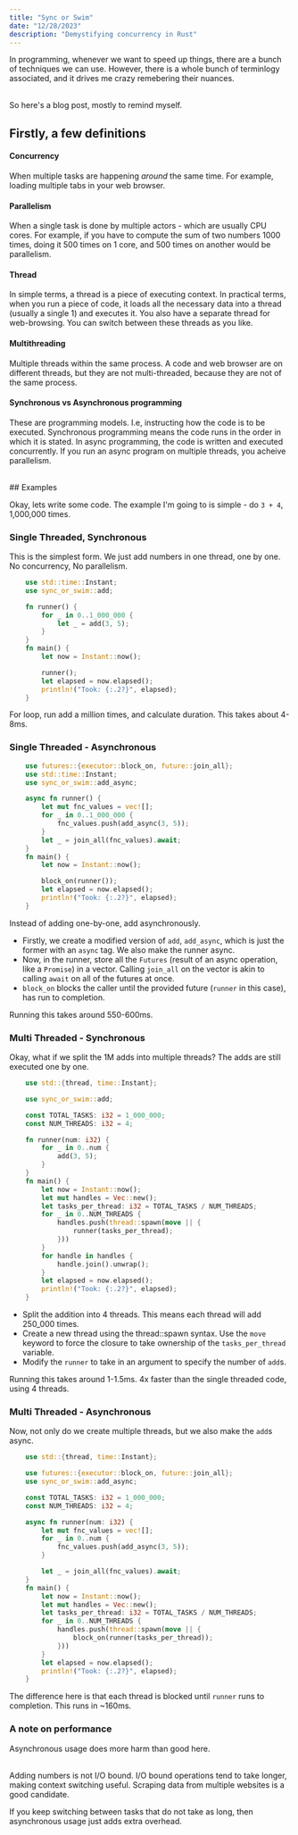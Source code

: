 ```yaml
---
title: "Sync or Swim"
date: "12/28/2023"
description: "Demystifying concurrency in Rust"
---
```


In programming, whenever we want to speed up things, there are a bunch of techniques we can use. However, there is a whole
bunch of terminlogy associated, and it drives me crazy remebering their nuances.

<br />
So here's a blog post, mostly to remind myself.


## Firstly, a few definitions

#### Concurrency

When multiple tasks are happening *around* the same time. For example, loading multiple tabs in your web browser.

#### Parallelism

When a single task is done by multiple actors - which are usually CPU cores. For example, if you have to compute the sum of two numbers 1000 times, doing it 500 times on 1 core, and 500 times on another would be parallelism. 

#### Thread

In simple terms, a thread is a piece of executing context. In practical terms, when you run a piece of code, it loads all the necessary data into a thread (usually a single 1) and executes it. You also have a separate thread for web-browsing. You can switch between these threads as you like.

#### Multithreading

Multiple threads within the same process. A code and web browser are on different threads, but they are not multi-threaded, because they are not of the same process.

#### Synchronous vs Asynchronous programming

These are programming models. I.e, instructing how the code is to be executed. Synchronous programming means the code runs in the order in which it is stated. In async programming, the code is written and executed concurrently. If you run an async program on multiple threads, you acheive parallelism.

<br />
## Examples

Okay, lets write some code. The example I'm going to is simple - do `3 + 4`, 1,000,000 times.

### Single Threaded, Synchronous
This is the simplest form. We just add numbers in one thread, one by one. No concurrency, No parallelism.

```rust
    use std::time::Instant;
    use sync_or_swim::add;

    fn runner() {
        for _ in 0..1_000_000 {
            let _ = add(3, 5);
        }
    }
    fn main() {
        let now = Instant::now();

        runner();
        let elapsed = now.elapsed();
        println!("Took: {:.2?}", elapsed);
    }
```
For loop, run add a million times, and calculate duration. This takes about 4-8ms.

### Single Threaded - Asynchronous

```rust
    use futures::{executor::block_on, future::join_all};
    use std::time::Instant;
    use sync_or_swim::add_async;

    async fn runner() {
        let mut fnc_values = vec![];
        for _ in 0..1_000_000 {
            fnc_values.push(add_async(3, 5));
        }
        let _ = join_all(fnc_values).await;
    }
    fn main() {
        let now = Instant::now();

        block_on(runner());
        let elapsed = now.elapsed();
        println!("Took: {:.2?}", elapsed);
    }
```

Instead of adding one-by-one, add asynchronously. 

- Firstly, we create a modified version of `add`, `add_async`, which is just the former with an `async` tag. We also make the runner async.
- Now, in the runner, store all the `Futures` (result of an async operation, like a `Promise`) in a vector. Calling `join_all` on the vector is akin to calling `await` on all of the futures at once.
- `block_on` blocks the caller until the provided future (`runner` in this case), has run to completion.

Running this takes around 550-600ms.

### Multi Threaded - Synchronous

Okay, what if we split the 1M adds into multiple threads? The adds are still executed one by one.

```rust
    use std::{thread, time::Instant};

    use sync_or_swim::add;

    const TOTAL_TASKS: i32 = 1_000_000;
    const NUM_THREADS: i32 = 4;

    fn runner(num: i32) {
        for _ in 0..num {
            add(3, 5);
        }
    }
    fn main() {
        let now = Instant::now();
        let mut handles = Vec::new();
        let tasks_per_thread: i32 = TOTAL_TASKS / NUM_THREADS;
        for _ in 0..NUM_THREADS {
            handles.push(thread::spawn(move || {
                runner(tasks_per_thread);
            }))
        }
        for handle in handles {
            handle.join().unwrap();
        }
        let elapsed = now.elapsed();
        println!("Took: {:.2?}", elapsed);
    }
```

- Split the addition into 4 threads. This means each thread will add 250_000 times.
- Create a new thread using the thread::spawn syntax. Use the `move` keyword to force the closure to take ownership of the `tasks_per_thread` variable.
- Modify the `runner` to take in an argument to specify the number of `add`s.
  
Running this takes around 1-1.5ms. 4x faster than the single threaded code, using 4 threads.

### Multi Threaded - Asynchronous

Now, not only do we create multiple threads, but we also make the `add`s async.

```rust
    use std::{thread, time::Instant};

    use futures::{executor::block_on, future::join_all};
    use sync_or_swim::add_async;

    const TOTAL_TASKS: i32 = 1_000_000;
    const NUM_THREADS: i32 = 4;

    async fn runner(num: i32) {
        let mut fnc_values = vec![];
        for _ in 0..num {
            fnc_values.push(add_async(3, 5));
        }

        let _ = join_all(fnc_values).await;
    }
    fn main() {
        let now = Instant::now();
        let mut handles = Vec::new();
        let tasks_per_thread: i32 = TOTAL_TASKS / NUM_THREADS;
        for _ in 0..NUM_THREADS {
            handles.push(thread::spawn(move || {
                block_on(runner(tasks_per_thread));
            }))
        }
        let elapsed = now.elapsed();
        println!("Took: {:.2?}", elapsed);
    }
```

The difference here is that each thread is blocked until `runner` runs to completion. This runs in ~160ms.

### A note on performance

Asynchronous usage does more harm than good here. 

<br />
Adding numbers is not I/O bound. I/O bound operations tend to take longer, making context switching useful. Scraping data from multiple websites is a good candidate.

If you keep switching between tasks that do not take as long, then asynchronous usage just adds extra overhead.
